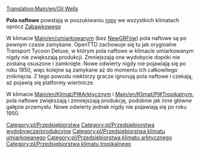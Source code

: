 [[Translation:Main/en/Oil Wells]]{{en/-}}
{{pl/Przedsiębiorstwa|image=Oilwells.png
|name=Pole naftowe
|climates=[[Main/en/Klimat/Pl#Umiarkowany]], [[Main/en/Klimat/Pl#Arktyczny]], [[Main/en/Klimat/Pl#Tropikalny]].
|accepts=Nic
|produces=[[Main/pl/Ropa|Ropa]]
}}

'''Pola naftowe''' powstają w poszukiwaniu [[Main/pl/Ropa|ropy]] we wszystkich klimatach oprócz [[Main/pl/Zabawkowy|Zabawkowego]]

W klimacie [[Main/en/umiarkowany]]m (bez [[Main/pl/NewGRF|NewGRFów]]) pola naftowe są po pewnym czasie zamykane. OpenTTD zachowuje się tu jak oryginalne Transport Tycoon Deluxe, w którym pola naftowe w klimacie umiarkowanym nigdy nie zwiększają produkcji. Zmniejszają one wydobycie dopóki nie zostaną osuszone i zamknięte. Nowe odwierty nigdy nie pojawiają się po roku 1950, więc kolejne są zamykane aż do momentu ich całkowitego zniknięcia. Z tego powodu niektórzy gracze ignorują pola naftowe i czekają, aż pojawią się platformy wiertnicze.

W klimacie [[Main/en/Klimat/Pl#Arktyczny]]m i [[Main/en/Klimat/Pl#Tropikalny]]m, pola naftowe zwiększają i zmniejszają produkcję, podobnie jak inne główne gałęzie przemysłu. Nowe odwierty jednak nigdy nie pojawiają się po roku 1950.

{{pl/Navbox Industries}}

[[Category:pl/Przedsiębiorstwa]]
[[Category:pl/Przedsiębiorstwa wydobywcze/produkcyjne]]
[[Category:pl/Przedsiębiorstwa klimatu umiarkowanego]]
[[Category:pl/Przedsiębiorstwa klimatu arktycznego]]
[[Category:pl/Przedsiębiorstwa klimatu tropikalnego]]
